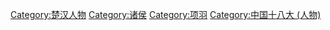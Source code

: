 [[Category:楚汉人物|Category:楚汉人物]]
[[Category:诸侯|Category:诸侯]]
[[Category:项羽|Category:项羽]]
[[Category:中国十八大_(人物)|Category:中国十八大 (人物)]]
